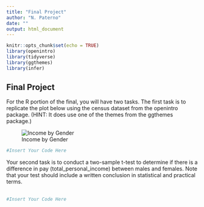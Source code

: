 ```yaml
---
title: "Final Project"
author: "N. Paterno"
date: ""
output: html_document
---
```


```r
knitr::opts_chunk$set(echo = TRUE)
library(openintro)
library(tidyverse)
library(ggthemes)
library(infer)
```

## Final Project

For the R portion of the final, you will have two tasks. The first task is to replicate the plot below using the census dataset from the openintro package. (HINT: It does use one of the themes from the ggthemes package.)

![Income by Gender](images/gender_income.jpg)

```r
#Insert Your Code Here
```

Your second task is to conduct a two-sample t-test to determine if there is a difference in pay (total\_personal\_income) between males and females. Note that your test should include a written conclusion in statistical and practical terms. \
\

```r
#Insert Your Code Here
```
